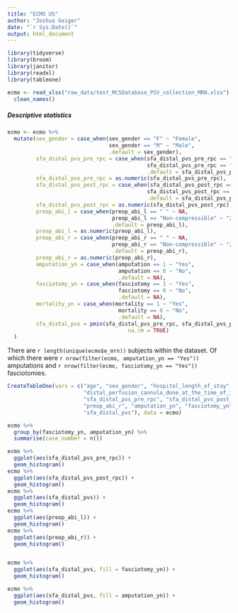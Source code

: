 ```yaml
---
title: "ECMO US"
author: "Joshua Geiger"
date: "`r Sys.Date()`"
output: html_document
---
```


```r
library(tidyverse)
library(broom)
library(janitor)
library(readxl)
library(tableone)

ecmo <- read_xlsx("raw_data/test_MCSDatabase_PSV_collection_MRN.xlsx") %>%
  clean_names()

```

##### Descriptive statistics

```r

ecmo <- ecmo %>%
  mutate(sex_gender = case_when(sex_gender == "F" ~ "Female",
                                sex_gender == "M" ~ "Male",
                                .default = sex_gender),
         sfa_distal_pvs_pre_rpc = case_when(sfa_distal_pvs_pre_rpc == "N/A" ~ NA,
                                            sfa_distal_pvs_pre_rpc == " " ~ NA,
                                            .default = sfa_distal_pvs_pre_rpc),
         sfa_distal_pvs_pre_rpc = as.numeric(sfa_distal_pvs_pre_rpc),
         sfa_distal_pvs_post_rpc = case_when(sfa_distal_pvs_post_rpc == "N/A" ~ NA,
                                            sfa_distal_pvs_post_rpc == " " ~ NA,
                                            .default = sfa_distal_pvs_post_rpc),
         sfa_distal_pvs_post_rpc = as.numeric(sfa_distal_pvs_post_rpc),
         preop_abi_l = case_when(preop_abi_l == " " ~ NA,
                                 preop_abi_l == "Non-compressible" ~ "2.00",
                                 .default = preop_abi_l),
         preop_abi_l = as.numeric(preop_abi_l),
         preop_abi_r = case_when(preop_abi_r == " " ~ NA,
                                 preop_abi_r == "Non-compressible" ~ "2.00",
                                 .default = preop_abi_r),
         preop_abi_r = as.numeric(preop_abi_r),
         amputation_yn = case_when(amputation == 1 ~ "Yes",
                                   amputation == 0 ~ "No",
                                   .default = NA),
         fasciotomy_yn = case_when(fasciotomy == 1 ~ "Yes",
                                   fasciotomy == 0 ~ "No",
                                   .default = NA),
         mortality_yn = case_when(mortality == 1 ~ "Yes",
                                   mortality == 0 ~ "No",
                                   .default = NA),
         sfa_distal_pvs = pmin(sfa_distal_pvs_pre_rpc, sfa_distal_pvs_post_rpc,
                                      na.rm = TRUE)
  )


```

There are `r length(unique(ecmo$e_mrn))` subjects within the dataset. Of which there were `r nrow(filter(ecmo, amputation_yn == "Yes"))` amputations and `r nrow(filter(ecmo, fasciotomy_yn == "Yes"))` fasciotomies.

```r

CreateTableOne(vars = c("age", "sex_gender", "hospital_length_of_stay", "distal_perfusion_cannula",
                        "distal_perfusion_cannula_done_at_the_time_of_initial_mcs_implant",
                        "sfa_distal_pvs_pre_rpc", "sfa_distal_pvs_post_rpc", "preop_abi_l",
                        "preop_abi_r", "amputation_yn", "fasciotomy_yn", "mortality_yn", 
                        "sfa_distal_pvs"), data = ecmo)

ecmo %>%
  group_by(fasciotomy_yn, amputation_yn) %>%
  summarise(case_number = n())
```

```r

ecmo %>%
  ggplot(aes(sfa_distal_pvs_pre_rpc)) +
  geom_histogram()
ecmo %>%
  ggplot(aes(sfa_distal_pvs_post_rpc)) +
  geom_histogram()
ecmo %>%
  ggplot(aes(sfa_distal_pvs)) +
  geom_histogram()
ecmo %>%
  ggplot(aes(preop_abi_l)) +
  geom_histogram()
ecmo %>%
  ggplot(aes(preop_abi_r)) +
  geom_histogram()


ecmo %>%
  ggplot(aes(sfa_distal_pvs, fill = fasciotomy_yn)) +
  geom_histogram()

ecmo %>%
  ggplot(aes(sfa_distal_pvs, fill = amputation_yn)) +
  geom_histogram()

```
